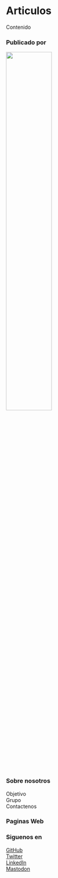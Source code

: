 # Articulos

Contenido



::: {.footer-text}
::: {.footer-container .black-background}
::: {.footer-block}
::: grid


::: {.g-col-12 .g-col-md-6}

### Publicado por
[![](Imagenes/Logos/escudoUnal.svg){ width=50% }](https://unal.edu.co/)

:::

::: {.g-col-12 .g-col-md-2}

### Sobre nosotros
Objetivo\
Grupo\
Contactenos

:::

::: {.g-col-12 .g-col-md-2}

### Paginas Web


:::

::: {.g-col-12 .g-col-md-2}

### Siguenos en
[GitHub](https://github.com/realworlddatascience)\
[Twitter](https://twitter.com/rwdatasci)\
[LinkedIn](https://www.linkedin.com/showcase/rss-real-world-data-science)\
[Mastodon](https://fosstodon.org/@rwdatasci)\

:::

:::

:::

:::

:::
